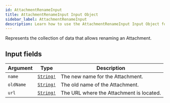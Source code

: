 ```yaml
---
id: AttachmentRenameInput
title: AttachmentRenameInput Input Object
sidebar_label: AttachmentRenameInput
description: Learn how to use the AttachmentRenameInput Input Object for Builder's API.
---
```


Represents the collection of data that allows renaming an Attachment.

## Input fields

| Argument  | Type                                      | Description                              |
| --------- | ----------------------------------------- | ---------------------------------------- |
| `name`    | [`String!`](/docs/composer/builder/api/schema/scalar/String.mdx) | The new name for the Attachment.         |
| `oldName` | [`String!`](/docs/composer/builder/api/schema/scalar/String.mdx) | The old name of the Attachment.          |
| `url`     | [`String!`](/docs/composer/builder/api/schema/scalar/String.mdx) | The URL where the Attachment is located. |
